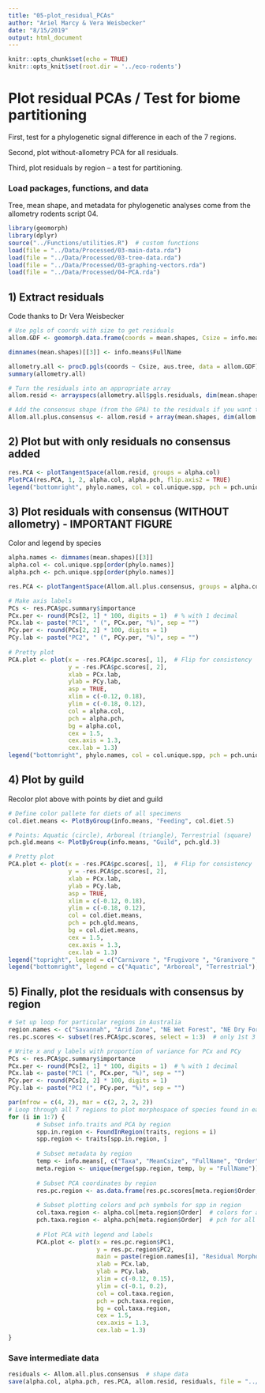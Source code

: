 ```yaml
---
title: "05-plot_residual_PCAs"
author: "Ariel Marcy & Vera Weisbecker"
date: "8/15/2019"
output: html_document
---
```


```r
knitr::opts_chunk$set(echo = TRUE)
knitr::opts_knit$set(root.dir = '../eco-rodents')
```

# Plot residual PCAs / Test for biome partitioning 
First, test for a phylogenetic signal difference in each of the 7 regions. 

Second, plot without-allometry PCA for all residuals.

Third, plot residuals by region -- a test for partitioning.

### Load packages, functions, and data
Tree, mean shape, and metadata for phylogenetic analyses come from the allometry rodents script 04. 
```r
library(geomorph)
library(dplyr)
source("../Functions/utilities.R")  # custom functions
load(file = "../Data/Processed/03-main-data.rda")
load(file = "../Data/Processed/03-tree-data.rda")
load(file = "../Data/Processed/03-graphing-vectors.rda")
load(file = "../Data/Processed/04-PCA.rda")
```

## 1) Extract residuals
Code thanks to Dr Vera Weisbecker
```r
# Use pgls of coords with size to get residuals
allom.GDF <- geomorph.data.frame(coords = mean.shapes, Csize = info.means$MeanCsize) 

dimnames(mean.shapes)[[3]] <- info.means$FullName

allometry.all <- procD.pgls(coords ~ Csize, aus.tree, data = allom.GDF)
summary(allometry.all)

# Turn the residuals into an appropriate array
allom.resid <- arrayspecs(allometry.all$pgls.residuals, dim(mean.shapes)[[1]], 3)

# Add the consensus shape (from the GPA) to the residuals if you want to understand the landmark variation in the residuals - needed for script 06
Allom.all.plus.consensus <- allom.resid + array(mean.shapes, dim(allom.resid))
```

## 2) Plot but with only residuals no consensus added
```r
res.PCA <- plotTangentSpace(allom.resid, groups = alpha.col)
PlotPCA(res.PCA, 1, 2, alpha.col, alpha.pch, flip.axis2 = TRUE)
legend("bottomright", phylo.names, col = col.unique.spp, pch = pch.unique.spp, pt.bg = col.unique.spp, cex = .53, pt.cex = .7, ncol = 2)
```

## 3) Plot residuals with consensus (WITHOUT allometry) - IMPORTANT FIGURE
Color and legend by species
```r
alpha.names <- dimnames(mean.shapes)[[3]]
alpha.col <- col.unique.spp[order(phylo.names)]
alpha.pch <- pch.unique.spp[order(phylo.names)]

res.PCA <- plotTangentSpace(Allom.all.plus.consensus, groups = alpha.col, label = alpha.names)

# Make axis labels
PCs <- res.PCA$pc.summary$importance
PCx.per <- round(PCs[2, 1] * 100, digits = 1)  # % with 1 decimal
PCx.lab <- paste("PC1", " (", PCx.per, "%)", sep = "")
PCy.per <- round(PCs[2, 2] * 100, digits = 1)
PCy.lab <- paste("PC2", " (", PCy.per, "%)", sep = "")
        
# Pretty plot
PCA.plot <- plot(x = -res.PCA$pc.scores[, 1],  # Flip for consistency
                 y = -res.PCA$pc.scores[, 2],  
                 xlab = PCx.lab, 
                 ylab = PCy.lab,
                 asp = TRUE,
                 xlim = c(-0.12, 0.18),
                 ylim = c(-0.18, 0.12),
                 col = alpha.col, 
                 pch = alpha.pch, 
                 bg = alpha.col,
                 cex = 1.5,
                 cex.axis = 1.3, 
                 cex.lab = 1.3)
legend("bottomright", phylo.names, col = col.unique.spp, pch = pch.unique.spp, pt.bg = col.unique.spp, cex = .57, pt.cex = .7, ncol = 2)
```

## 4) Plot by guild 
Recolor plot above with points by diet and guild
```r
# Define color pallete for diets of all specimens
col.diet.means <- PlotByGroup(info.means, "Feeding", col.diet.5)

# Points: Aquatic (circle), Arboreal (triangle), Terrestrial (square)
pch.gld.means <- PlotByGroup(info.means, "Guild", pch.gld.3)

# Pretty plot
PCA.plot <- plot(x = -res.PCA$pc.scores[, 1],  # Flip for consistency
                 y = -res.PCA$pc.scores[, 2],  
                 xlab = PCx.lab, 
                 ylab = PCy.lab,
                 asp = TRUE,
                 xlim = c(-0.12, 0.18),
                 ylim = c(-0.18, 0.12),
                 col = col.diet.means, 
                 pch = pch.gld.means, 
                 bg = col.diet.means,
                 cex = 1.5,
                 cex.axis = 1.3, 
                 cex.lab = 1.3)
legend("topright", legend = c("Carnivore ", "Frugivore ", "Granivore ", "Herbivore ", "Omnivore "), col = col.diet.5, border = NULL, pch = 15)
legend("bottomright", legend = c("Aquatic", "Arboreal", "Terrestrial"), col = "black", border = NULL, pch = c(21, 24, 22))
```

## 5) Finally, plot the residuals with consensus by region
```r
# Set up loop for particular regions in Australia
region.names <- c("Savannah", "Arid Zone", "NE Wet Forest", "NE Dry Forest", "Pilbara", "South West", "South East")
res.pc.scores <- subset(res.PCA$pc.scores, select = 1:3)  # only 1st 3 PCs

# Write x and y labels with proportion of variance for PCx and PCy
PCs <- res.PCA$pc.summary$importance
PCx.per <- round(PCs[2, 1] * 100, digits = 1)  # % with 1 decimal
PCx.lab <- paste("PC1 (", PCx.per, "%)", sep = "")
PCy.per <- round(PCs[2, 2] * 100, digits = 1)
PCy.lab <- paste("PC2 (", PCy.per, "%)", sep = "")

par(mfrow = c(4, 2), mar = c(2, 2, 2, 2))
# Loop through all 7 regions to plot morphospace of species found in each
for (i in 1:7) {
        # Subset info.traits and PCA by region
        spp.in.region <- FoundInRegion(traits, regions = i)
        spp.region <- traits[spp.in.region, ]
        
        # Subset metadata by region
        temp <- info.means[, c("Taxa", "MeanCsize", "FullName", "Order")]
        meta.region <- unique(merge(spp.region, temp, by = "FullName"))
        
        # Subset PCA coordinates by region
        res.pc.region <- as.data.frame(res.pc.scores[meta.region$Order, ])
        
        # Subset plotting colors and pch symbols for spp in region
        col.taxa.region <- alpha.col[meta.region$Order]  # colors for all spp
        pch.taxa.region <- alpha.pch[meta.region$Order]  # pch for all spp
        
        # Plot PCA with legend and labels
        PCA.plot <- plot(x = res.pc.region$PC1,
                         y = res.pc.region$PC2,
                         main = paste(region.names[i], "Residual Morphospace" ),
                         xlab = PCx.lab,
                         ylab = PCy.lab,
                         xlim = c(-0.12, 0.15),
                         ylim = c(-0.1, 0.2),
                         col = col.taxa.region, 
                         pch = pch.taxa.region, 
                         bg = col.taxa.region,
                         cex = 1.5,
                         cex.axis = 1.3, 
                         cex.lab = 1.3)
}
```

### Save intermediate data
```r
residuals <- Allom.all.plus.consensus  # shape data
save(alpha.col, alpha.pch, res.PCA, allom.resid, residuals, file = "../Data/Processed/05-residual-data.rda")
```